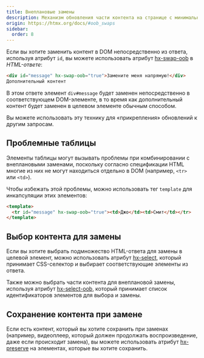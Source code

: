 ```yaml
---
title: Внеплановые замены
description: Механизм обновления части контента на странице с минимальным вмешательством
origin: https://htmx.org/docs/#oob_swaps
sidebar:
  order: 8
---
```


Если вы хотите заменить контент в DOM непосредственно из ответа, используя атрибут `id`, вы можете использовать атрибут
[hx-swap-oob](/attributes/hx-swap-oob/) в *HTML-ответе*:

```html wrap
<div id="message" hx-swap-oob="true">Замените меня напрямую!</div>
Дополнительный контент
```

В этом ответе элемент `div#message` будет заменен непосредственно в соответствующем DOM-элементе, в то время как дополнительный контент будет заменен в целевом элементе обычным способом.

Вы можете использовать эту технику для «прикрепления» обновлений к другим запросам.

## Проблемные таблицы

Элементы таблицы могут вызывать проблемы при комбинировании с внеплановыми заменами, поскольку согласно спецификации HTML многие из них не могут находиться отдельно в DOM (например, `<tr>` или `<td>`).

Чтобы избежать этой проблемы, можно использовать тег `template` для инкапсуляции этих элементов:

```html wrap
<template>
  <tr id="message" hx-swap-oob="true"><td>Джо</td><td>Смит</td></tr>
</template>
```

## Выбор контента для замены

Если вы хотите выбрать подмножество HTML-ответа для замены в целевой элемент, можно использовать атрибут [hx-select](/attributes/hx-select/), который принимает CSS-селектор и выбирает соответствующие элементы из ответа.

Также можно выбрать части контента для внеплановой замены, используя атрибут [hx-select-oob](/attributes/hx-select-oob/), который принимает список идентификаторов элементов для выбора и замены.

## Сохранение контента при замене

Если есть контент, который вы хотите сохранить при заменах (например, видеоплеер, который должен продолжать воспроизведение, даже если происходит замена), вы можете использовать атрибут [hx-preserve](/attributes/hx-preserve/) на элементах, которые вы хотите сохранить.
